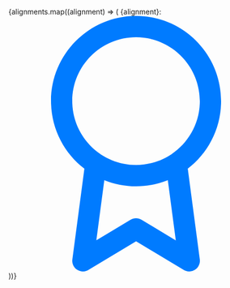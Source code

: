 
<Meta title='Utility Classes/Vertical Align' />

<DocsTitle title='Vertical align' experimental />

<div className='border border-300 border-radius p-3 w-100'>
  <p
    className='vertical-align-guides text-lg'
    style={{ fontWeight: 300, textDecoration: 'underline overline' }}
  >
    {alignments.map((alignment) => (
      <span key={alignment}>
        {alignment}:
        <svg
          viewBox='0 0 24 24'
          id='award'
          className={`align-${alignment}`}
          width={18}
          height={18}
          style={{ display: 'inline-block' }}
        >
          <title>award</title>
          <path
            fill='#007bff'
            d='M16.863 14.35c1.906-1.463 3.138-3.769 3.138-6.35 0-4.413-3.588-8-8-8s-8 3.588-8 8c0 2.588 1.231 4.887 3.138 6.35l-1.131 8.519c-0.050 0.381 0.119 0.756 0.444 0.969 0.319 0.213 0.731 0.219 1.062 0.019l4.488-2.694 4.488 2.694c0.156 0.094 0.337 0.144 0.513 0.144 0.194 0 0.381-0.056 0.55-0.162 0.319-0.213 0.494-0.588 0.444-0.969l-1.131-8.519zM6 8c0-3.306 2.694-6 6-6s6 2.694 6 6c0 2.088-1.069 3.925-2.694 5.006-0.044 0.025-0.081 0.050-0.119 0.075-0.925 0.581-2.019 0.919-3.188 0.919-3.306 0-6-2.694-6-6zM12.513 19.144c-0.319-0.188-0.713-0.188-1.031 0l-3.219 1.931 0.75-5.65c0.925 0.375 1.931 0.575 2.988 0.575s2.063-0.206 2.988-0.575l0.75 5.656-3.225-1.938z'
          />
        </svg>
      </span>
    ))}
  </p>
</div>
